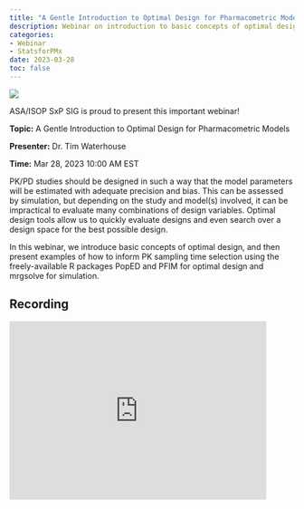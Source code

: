 ```yaml
---
title: "A Gentle Introduction to Optimal Design for Pharmacometric Models"
description: Webinar on introduction to basic concepts of optimal design with examples 
categories: 
- Webinar
- StatsforPMx
date: 2023-03-28
toc: false
---
```


![](/images/webinar-mar2023.png)

ASA/ISOP SxP SIG is proud to present this important webinar!

**Topic:** A Gentle Introduction to Optimal Design for Pharmacometric Models

**Presenter:** Dr. Tim Waterhouse

**Time:** Mar 28, 2023 10:00 AM EST

PK/PD studies should be designed in such a way that the model parameters will be estimated with adequate precision and bias. This can be assessed by simulation, but depending on the study and model(s) involved, it can be impractical to evaluate many combinations of design variables. Optimal design tools allow us to quickly evaluate designs and even search over a design space for the best possible design.

In this webinar, we introduce basic concepts of optimal design, and then present examples of how to inform PK sampling time selection using the freely-available R packages PopED and PFIM for optimal design and mrgsolve for simulation.


## Recording
<iframe width="90%" height="315" src="https://www.youtube.com/embed/rOmyMGEMz_k" frameborder="0" allowfullscreen> 
